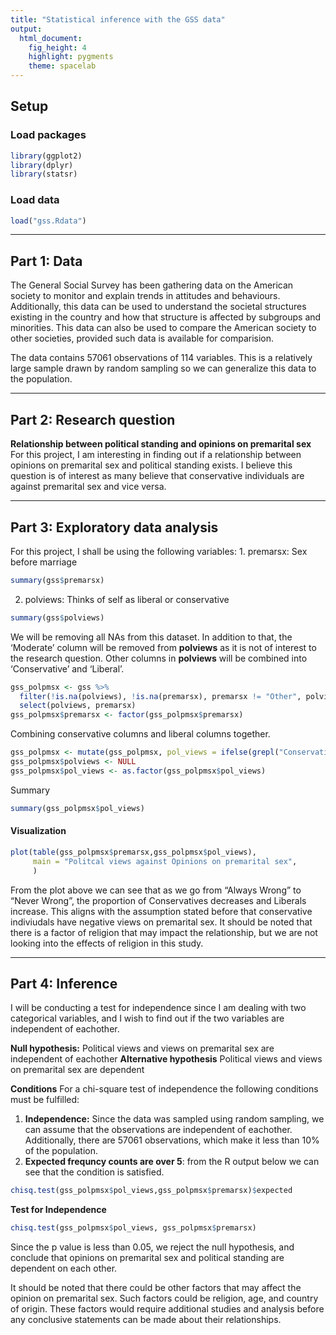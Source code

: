 ---
title: "Statistical inference with the GSS data"
output: 
  html_document: 
    fig_height: 4
    highlight: pygments
    theme: spacelab
---

## Setup

### Load packages

```{r load-packages, message = FALSE}
library(ggplot2)
library(dplyr)
library(statsr)
```

### Load data

```{r load-data}
load("gss.Rdata")
```



* * *

## Part 1: Data
The General Social Survey has been gathering data on the American society to monitor and explain trends in attitudes and behaviours. Additionally, this data can be used to understand the societal structures existing in the country and how that structure is affected by subgroups and minorities. This data can also be used to compare the American society to other societies, provided such data is available for comparision.

The data contains 57061 observations of 114 variables. This is a relatively large sample drawn by random sampling so we can generalize this data to the population.

* * *

## Part 2: Research question
**Relationship between political standing and opinions on premarital sex**
For this project, I am interesting in finding out if a relationship between opinions on premarital sex and political standing exists. I believe this question is of interest as many believe that conservative individuals are against premarital sex and vice versa.

* * *

## Part 3: Exploratory data analysis
For this project, I shall be using the following variables:
  1. premarsx: Sex before marriage
  
```{r}
summary(gss$premarsx)
```

  2. polviews: Thinks of self as liberal or conservative
  
```{r}
summary(gss$polviews)
```

We will be removing all NAs from this dataset. In addition to that, the 'Moderate' column will be removed from **polviews** as it is not of interest to the research question. Other columns in **polviews** will be combined into 'Conservative' and 'Liberal'.

```{r}
gss_polpmsx <- gss %>%
  filter(!is.na(polviews), !is.na(premarsx), premarsx != "Other", polviews != "Moderate") %>%
  select(polviews, premarsx)
gss_polpmsx$premarsx <- factor(gss_polpmsx$premarsx)
```

Combining conservative columns and liberal columns together.

```{r}
gss_polpmsx <- mutate(gss_polpmsx, pol_views = ifelse(grepl("Conservative", polviews, fixed=TRUE), "Conservative", "Liberal"))
gss_polpmsx$polviews <- NULL
gss_polpmsx$pol_views <- as.factor(gss_polpmsx$pol_views)
```

Summary
```{r}
summary(gss_polpmsx$pol_views)
```

#### Visualization
```{r}
plot(table(gss_polpmsx$premarsx,gss_polpmsx$pol_views), 
     main = "Politcal views against Opinions on premarital sex",
     )
```

From the plot above we can see that as we go from "Always Wrong" to "Never Wrong", the proportion of Conservatives decreases and Liberals increase. This aligns with the assumption stated before that conservative indiviudals have negative views on premarital sex. It should be noted that there is a factor of religion that may impact the relationship, but we are not looking into the effects of religion in this study.

* * *

## Part 4: Inference

I will be conducting a test for independence since I am dealing with two categorical variables, and I wish to find out if the two variables are independent of eachother.

**Null hypothesis:** Political views and views on premarital sex are independent of eachother
**Alternative hypothesis** Political views and views on premarital sex are dependent

**Conditions**
For a chi-square test of independence the following conditions must be fulfilled:

1. **Independence:** Since the data was sampled using random sampling, we can assume that the observations are independent of eachother. Additionally, there are 57061 observations, which make it less than 10% of the population.
2. **Expected frequncy counts are over 5**: from the R output below we can see that the condition is satisfied.
```{r}
chisq.test(gss_polpmsx$pol_views,gss_polpmsx$premarsx)$expected
```

**Test for Independence**
```{r}
chisq.test(gss_polpmsx$pol_views, gss_polpmsx$premarsx)
```

Since the p value is less than 0.05, we reject the null hypothesis, and conclude that opinions on premarital sex and political standing are dependent on each other.

It should be noted that there could be other factors that may affect the opinion on premarital sex. Such factors could be religion, age, and country of origin. These factors would require additional studies and analysis before any conclusive statements can be made about their relationships.